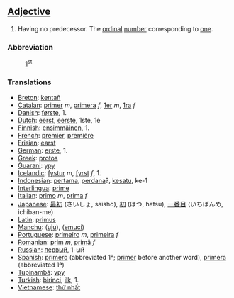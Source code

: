==[[Adjective]]==

# Having no predecessor. The [[ordinal]] [[number]] corresponding to [[one]].

===Abbreviation===
:[[1st|1]]<sup>st</sup>

===Translations===

*[[Breton]]: [[kentañ]]
*[[Catalan]]: [[primer]] ''m'', [[primera]] ''f'', [[1er]] ''m'', [[1ra]] ''f''
*[[Danish]]: [[første]], 1.
*[[Dutch]]: [[eerst]], [[eerste]], 1ste, 1e
*[[Finnish]]: [[ensimmäinen]], 1.
*[[French]]: [[premier]], [[première]]
*[[Frisian]]: [[earst]]
*[[German]]: [[erste]], 1.
*[[Greek]]: [[protos]]
*[[Guarani]]: [[ypy]]
*[[Icelandic]]: [[fystur]] ''m'', [[fyrst]] ''f'', 1.
*[[Indonesian]]: [[pertama]], [[perdana]]?, [[kesatu]], ke-1
*[[Interlingua]]: [[prime]]
*[[Italian]]: [[primo]] ''m'', [[prima]] ''f''
*[[Japanese]]: [[最初]] (さいしょ, saisho), [[初]] (はつ, hatsu), [[一番目]] (いちばんめ, ichiban-me)
*[[Latin]]: [[primus]]
*[[Manchu]]: ([[uju]]), ([[emuci]])
*[[Portuguese]]: [[primeiro]] ''m'', [[primeira]] ''f''
*[[Romanian]]: [[prim]] ''m'', [[primă]] ''f''
*[[Russian]]: [[первый]], 1-ый
*[[Spanish]]: [[primero]] (abbreviated 1°; [[primer]] before another word), [[primera]] (abbreviated 1ª)
*[[Tupinambá]]: [[ypy]]
*[[Turkish]]: [[birinci]], [[ilk]], 1.
*[[Vietnamese]]: [[thứ nhất]]